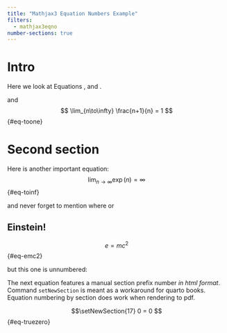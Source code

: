 ```yaml
---
title: "Mathjax3 Equation Numbers Example"
filters:
  - mathjax3eqno
number-sections: true  
---
```


# Intro
Here we look at Equations \eqref{tonull}, \eqref{eq-toinf} and \eqref{eq-toone}. 

\begin{equation} \label{tonull} \tag{$\ast$}
   \lim_{n\to\infty} \exp(-n) = 0
\end{equation}

and
$$
 \lim_{n\to\infty} \frac{n+1}{n} = 1
$${#eq-toone}

# Second section
Here is another important equation:
$$
   \lim_{n\to\infty} \exp(n) = \infty \tag{$\infty$}
$${#eq-toinf}

and never forget to mention
\begin{equation}
a^2 + b^2 = c^2
\end{equation}
where
\begin{align}
  \notag a&= 3\\
  b&=4
\end{align}
or

## Einstein!
$$
  e = mc^2
$${#eq-emc2}  

but this one is unnumbered:
\begin{equation*}
  1 + 1 = 4 
\end{equation*}

The next equation features a manual section prefix number *in html format*. Command `setNewSection` is meant as a workaround for quarto books. Equation numbering by section does work when rendering to pdf.

$$\setNewSection{17}
0 = 0
$${#eq-truezero}  